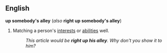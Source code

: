 ==English==
{{idiom2}}
'''up somebody's alley''' (''also'' '''right up somebody's alley''')

#Matching a person's [[interest]]s or [[ability|abilities]] well.
#:''This article would be '''right up his alley'''.  Why don't you show it to him?''